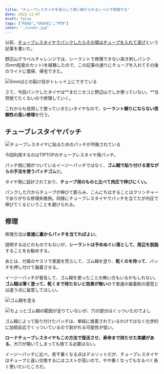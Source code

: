 ```yaml
---
title: "チューブレスタイヤを安心して使い続けられるレベルで修理する"
date: 2022-11-07
draft: false
tags: ["ROAD","GRAVEL","MTB"]
cover: "./cover.jpg"
---
```


以前、[チューブレスタイヤでパンクしたらその場はチューブを入れて凌げ](https://blog.gensobunya.net/post/2022/06/tubeless_repair/)という記事を書いた。

<LinkBox url="https://blog.gensobunya.net/post/2022/06/tubeless_repair/" />

野辺山グラベルチャレンジでは、シーラントで修理できない突き刺しパンク(5mm程度のカット)を経験したので、この記事の通りにチューブを入れてその後のライドに復帰、帰宅できた。

![5mmほどの裂け目がトレッド上にできている](./broken.jpg)

さて、今回パンクしたタイヤは**まだニセコと野辺山でしか使っていない。**当然捨てたくないので修理していく。

これからも信用して使っていきたいタイヤなので、**シーラント頼りにならない信頼性の高い修理**を行う。

## チューブレスタイヤパッチ

![チューブレスタイヤに貼るためのパッチが市販されている](./cover.jpg)

今回利用するのはTIPTOPのチューブレスタイヤ用パッチ。

パッチ側に糊がついているイージーパッチではなく、**ゴム糊で貼り付ける昔ながらの手法を使うパッチゴム**だ。

<LinkBox url="https://store.shopping.yahoo.co.jp/cycle-yoshida/00640458.html" linkUrl="https://ck.jp.ap.valuecommerce.com/servlet/referral?sid=3171302&pid=887657037&vc_url=https%3A%2F%2Fstore.shopping.yahoo.co.jp%2Fcycle-yoshida%2F00640458.html" />

タイヤ用に設計されており、**チューブ用のものと比べて肉圧で伸びにくい。**

パンクした穴からチューブが伸びて膨らみ、こんにちはすることはクリンチャーでありがちな修理失敗例。同様にチューブレスタイヤでパッチを当てたが内圧で伸びてくるということを避けられる。

## 修理

修理方法は**普通に裏からパッチを当てればよい**。

説明するほどのものでもないが、**シーラントは予めぬぐい落として、周辺を脱脂**することをお勧めする。

あとは、付属のヤスリで表面を荒らして、ゴム糊を塗り、**乾くのを待って**、パッチを押し付けて融着させる。

イージーパッチが普及して、ゴム糊を使ったことの無い方もいるかもしれない。**ゴム糊は薄く塗って、乾くまで待たないと効果が無い**ので普通の接着剤の感覚とは違う点に留意してほしい。

![ゴム糊を塗る](./glue.jpg)

![ちょっとゴム糊の範囲が足りていないが、穴の部分はくっついたのでよし](./patched.jpg)

ゴム糊によって貼り付けたパッチは、単純に接着されているわけではなく化学的に加硫反応でくっついているので剥がれる可能性が低い。

**ロードチューブレスタイヤもこの方法で復活させ、寿命まで持たせた実績がある**。大穴が開いてしまっても捨てる必要はない。

イージーパッチに比べ、若干重くなる点はデメリットだが、チューブレスタイヤはチューブと違い交換するにはコストが高いので、やや重くなってもなるべく長く使いたいところだ。

<LinkBox url="https://store.shopping.yahoo.co.jp/cycle-yoshida/00640458.html" linkUrl="https://ck.jp.ap.valuecommerce.com/servlet/referral?sid=3171302&pid=887657037&vc_url=https%3A%2F%2Fstore.shopping.yahoo.co.jp%2Fcycle-yoshida%2F00640458.html" />
